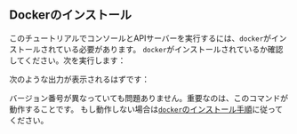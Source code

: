 
## Dockerのインストール

このチュートリアルでコンソールとAPIサーバーを実行するには、`docker`がインストールされている必要があります。
`docker`がインストールされているか確認してください。次を実行します：

<TerminalCommand code="docker --version" />

次のような出力が表示されるはずです：

<DockerVersionOutput />

バージョン番号が異なっていても問題ありません。重要なのは、このコマンドが動作することです。
もし動作しない場合は[`docker`のインストール手順][install docker]に従ってください。

[install docker]: https://docs.docker.com/get-docker/

